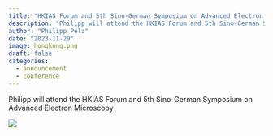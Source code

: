 ```yaml
---
title: "HKIAS Forum and 5th Sino-German Symposium on Advanced Electron Microscopy and Instrumentation"
description: "Philipp will attend the HKIAS Forum and 5th Sino-German Symposium on Advanced Electron Microscopy and Instrumentation in Hong Kong and give an invited talk."
author: "Philipp Pelz"
date: "2023-11-29"
image: hongkong.png
draft: false
categories:
  - announcement
  - conference
---
```


Philipp will attend the HKIAS Forum and 5th Sino-German Symposium on Advanced Electron Microscopy

![](hongkong.png)




